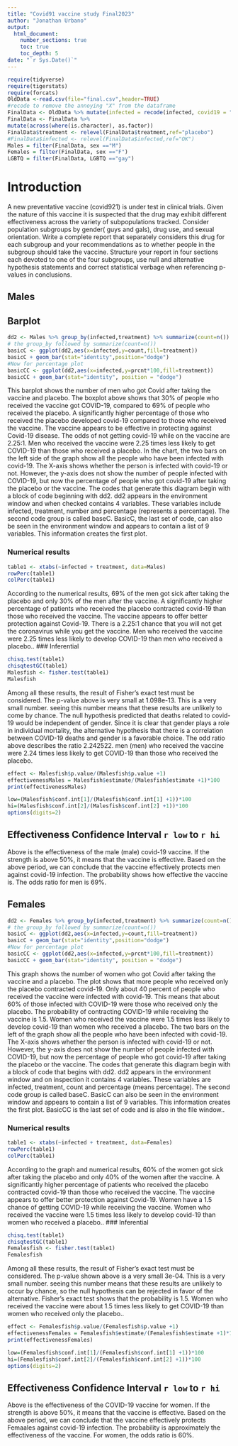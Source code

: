 ```yaml
---
title: "Covid91 vaccine study Final2023"
author: "Jonathan Urbano"
output: 
  html_document:
    number_sections: true
    toc: true
    toc_depth: 5
date: "`r Sys.Date()`" 
---
```


```r
require(tidyverse)
require(tigerstats)
require(forcats)
OldData <-read.csv(file="final.csv",header=TRUE)
#recode to remove the annoying "X" from the dataframe
FinalData <- OldData %>% mutate(infected = recode(infected, covid19 = "covid", OK = "OK" )) %>% select(-one_of("X"))
FinalData <- FinalData %>%
mutate(across(where(is.character), as.factor))
FinalData$treatment <- relevel(FinalData$treatment,ref="placebo")
#FinalData$infected <- relevel(FinalData$infected,ref="OK")
Males = filter(FinalData, sex =="M")
Females = filter(FinalData, sex =="F")
LGBTQ = filter(FinalData, LGBTQ =="gay")
```

# Introduction

A new  preventative vaccine (covid921) is under test in clinical trials. Given the nature of this vaccine it is suspected that the drug may exhibit different effectiveness across the variety of subpopulations tracked. Consider population subgroups by gender( guys and gals), drug use, and sexual orientation. Write a complete report that separately considers this drug for each subgroup and your recommendations as to whether people in the subgroup should take the vaccine. Structure your report in four sections each devoted to one of the four subgroups, use null and alternative hypothesis statements and correct statistical verbage when referencing p-values in conclusions.

## Males

## Barplot 
```r
dd2 <- Males %>% group_by(infected,treatment) %>% summarize(count=n()) %>% mutate(prcnt=count/sum(count))
# the group_by followed by summarize(count=n())
basicC <- ggplot(dd2,aes(x=infected,y=count,fill=treatment))
basicC + geom_bar(stat="identity",position="dodge")
#Now for percentage plot
basicCC <- ggplot(dd2,aes(x=infected,y=prcnt*100,fill=treatment)) 
basicCC + geom_bar(stat="identity", position = "dodge")
```
This barplot shows the number of men who got Covid after taking the vaccine and placebo. The boxplot above shows that 30% of people who received the vaccine got COVID-19, compared to 69% of people who received the placebo. A significantly higher percentage of those who received the placebo developed covid-19 compared to those who received the vaccine. The vaccine appears to be effective in protecting against Covid-19 disease. The odds of not getting covid-19 while on the vaccine are 2.25:1. Men who received the vaccine were 2.25 times less likely to get COVID-19 than those who received a placebo. In the chart, the two bars on the left side of the graph show all the people who have been infected with covid-19. The X-axis shows whether the person is infected with covid-19 or not. However, the y-axis does not show the number of people infected with COVID-19, but now the percentage of people who got covid-19 after taking the placebo or the vaccine. The codes that generate this diagram begin with a block of code beginning with dd2. dd2 appears in the environment window and when checked contains 4 variables. These variables include infected, treatment, number and percentage (represents a percentage). The second code group is called baseC. BasicC, the last set of code, can also be seen in the environment window and appears to contain a list of 9 variables. This information creates the first plot. 
  
### Numerical results
```r
table1 <- xtabs(~infected + treatment, data=Males)
rowPerc(table1)
colPerc(table1)
```
According to the numerical results, 69% of the men got sick after taking the placebo and only 30% of the men after the vaccine. A significantly higher percentage of patients who received the placebo contracted covid-19 than those who received the vaccine. The vaccine appears to offer better protection against Covid-19. There is a 2.25:1 chance that you will not get the coronavirus while you get the vaccine. Men who received the vaccine were 2.25 times less likely to develop COVID-19 than men who received a placebo..
### Inferential 
```r
chisq.test(table1)
chisqtestGC(table1)
Malesfish <- fisher.test(table1)
Malesfish
```
Among all these results, the result of Fisher's exact test must be considered. The p-value above is very small at 1.098e-13. This is a very small number. seeing this number means that these results are unlikely to come by chance. The null hypothesis predicted that deaths related to covid-19 would be independent of gender. Since it is clear that gender plays a role in individual mortality, the alternative hypothesis that there is a correlation between COVID-19 deaths and gender is a favorable choice. The odd ratio above describes the ratio 2.242522. men (men) who received the vaccine were 2.24 times less likely to get COVID-19 than those who received the placebo.
```r
effect <- Malesfish$p.value/(Malesfish$p.value +1)
effectivenessMales = Malesfish$estimate/(Malesfish$estimate +1)*100
print(effectivenessMales)
```
```r
low=(Malesfish$conf.int[1]/(Malesfish$conf.int[1] +1))*100
hi=(Malesfish$conf.int[2]/(Malesfish$conf.int[2] +1))*100
options(digits=2)
```
## Effectiveness Confidence Interval `r low`  to `r hi`
Above is the effectiveness of the male (male) covid-19 vaccine. If the strength is above 50%, it means that the vaccine is effective. Based on the above period, we can conclude that the vaccine effectively protects men against covid-19 infection.
The probability shows how effective the vaccine is. The odds ratio for men is 69%.




## Females
```r
dd2 <- Females %>% group_by(infected,treatment) %>% summarize(count=n()) %>% mutate(prcnt=count/sum(count))
# the group_by followed by summarize(count=n())
basicC <- ggplot(dd2,aes(x=infected,y=count,fill=treatment))
basicC + geom_bar(stat="identity",position="dodge")
#Now for percentage plot
basicCC <- ggplot(dd2,aes(x=infected,y=prcnt*100,fill=treatment)) 
basicCC + geom_bar(stat="identity", position = "dodge")
```
This graph shows the number of women who got Covid after taking the vaccine and a placebo. The plot shows that more people who received only the placebo contracted covid-19. Only about 40 percent of people who received the vaccine were infected with covid-19. This means that about 60% of those infected with COVID-19 were those who received only the placebo. The probability of contracting COVID-19 while receiving the vaccine is 1.5. Women who received the vaccine were 1.5 times less likely to develop covid-19 than women who received a placebo. The two bars on the left of the graph show all the people who have been infected with covid-19. The X-axis shows whether the person is infected with covid-19 or not. However, the y-axis does not show the number of people infected with COVID-19, but now the percentage of people who got covid-19 after taking the placebo or the vaccine. The codes that generate this diagram begin with a block of code that begins with dd2. dd2 appears in the environment window and on inspection it contains 4 variables. These variables are infected, treatment, count and percentage (means percentage). The second code group is called baseC. BasicC can also be seen in the environment window and appears to contain a list of 9 variables. This information creates the first plot. BasicCC is the last set of code and is also in the file window..

### Numerical results
```r
table1 <- xtabs(~infected + treatment, data=Females)
rowPerc(table1)
colPerc(table1)
```
According to the graph and numerical results, 60% of the women got sick after taking the placebo and only 40% of the women after the vaccine. A significantly higher percentage of patients who received the placebo contracted covid-19 than those who received the vaccine. The vaccine appears to offer better protection against Covid-19. Women have a 1.5 chance of getting COVID-19 while receiving the vaccine. Women who received the vaccine were 1.5 times less likely to develop covid-19 than women who received a placebo..
### Inferential 
```r
chisq.test(table1)
chisqtestGC(table1)
Femalesfish <- fisher.test(table1)
Femalesfish
```
Among all these results, the result of Fisher's exact test must be considered. The p-value shown above is a very small 3e-04. This is a very small number. seeing this number means that these results are unlikely to occur by chance, so the null hypothesis can be rejected in favor of the alternative. Fisher's exact test shows that the probability is 1.5. Women who received the vaccine were about 1.5 times less likely to get COVID-19 than women who received only the placebo..
```r
effect <- Femalesfish$p.value/(Femalesfish$p.value +1)
effectivenessFemales = Femalesfish$estimate/(Femalesfish$estimate +1)*100
print(effectivenessFemales)
```
```r
low=(Femalesfish$conf.int[1]/(Femalesfish$conf.int[1] +1))*100
hi=(Femalesfish$conf.int[2]/(Femalesfish$conf.int[2] +1))*100
options(digits=2)
```
## Effectiveness Confidence Interval `r low`  to `r hi`
Above is the effectiveness of the COVID-19 vaccine for women. If the strength is above 50%, it means that the vaccine is effective. Based on the above period, we can conclude that the vaccine effectively protects Femaales against covid-19 infection. The probability is approximately the effectiveness of the vaccine. For women, the odds ratio is 60%.






